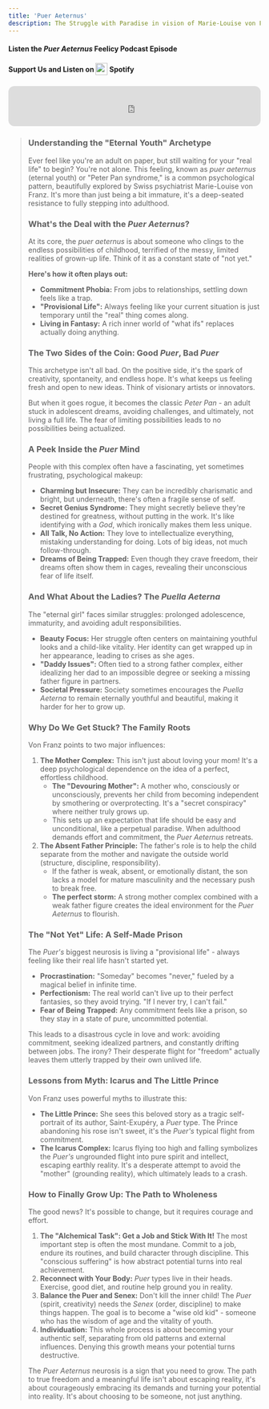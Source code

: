 ```yaml
---
title: 'Puer Aeternus'
description: The Struggle with Paradise in vision of Marie-Louise von Franz's.
---
```



#### Listen the _Puer Aeternus_ <Grad>Feelicy Podcast</Grad> Episode

<MediaPlayer audioSrc="/Podcast1.mp3" />

#### <Grad>Support Us</Grad> and Listen on <img src="/spotify.svg" style="display: inline-block; width: 1.5rem; height: 1.5rem; vertical-align: middle; padding-bottom: 0.25rem;"/> Spotify

<iframe
    data-testid="embed-iframe"
    style="border-radius:12px; height: 80px;"
    src="https://open.spotify.com/embed/episode/59aC1CcZWARBkL63UG6m78?utm_source=generator"
    width="100%"
    height="80"
    frameBorder="0"
    allowfullscreen=""
    allow="autoplay; clipboard-write; encrypted-media; fullscreen; picture-in-picture"
    loading="lazy"
></iframe>

<BlockQuote text="Are you living a real life, or are you stuck in Neverland?" />

### Understanding the "Eternal Youth" Archetype

Ever feel like you're an adult on paper, but still waiting for your "real life" to begin? You're not alone. This feeling, known as <Grad>_puer aeternus_</Grad> (eternal youth) or "Peter Pan syndrome," is a common psychological pattern, beautifully explored by Swiss psychiatrist Marie-Louise von Franz. It's more than just being a bit immature, it's a deep-seated resistance to fully stepping into adulthood.

### What's the Deal with the _Puer Aeternus_?

At its core, the <Grad>_puer aeternus_</Grad> is about someone who clings to the endless possibilities of childhood, terrified of the messy, limited realities of grown-up life. Think of it as a constant state of "not yet."

**Here's how it often plays out:**

- **Commitment Phobia:** From jobs to relationships, settling down feels like a trap.
- **"Provisional Life":** Always feeling like your current situation is just temporary until the "real" thing comes along.
- **Living in Fantasy:** A rich inner world of "what ifs" replaces actually doing anything.

### The Two Sides of the Coin: Good _Puer_, Bad _Puer_

This archetype isn't all bad. On the positive side, it's the spark of creativity, spontaneity, and endless hope. It's what keeps us feeling fresh and open to new ideas. Think of visionary artists or innovators.

But when it goes rogue, it becomes the classic <Grad>_Peter Pan_</Grad> - an adult stuck in adolescent dreams, avoiding challenges, and ultimately, not living a full life. The fear of limiting possibilities leads to no possibilities being actualized.

### A Peek Inside the _Puer_ Mind

People with this complex often have a fascinating, yet sometimes frustrating, psychological makeup:

- **Charming but Insecure:** They can be incredibly charismatic and bright, but underneath, there's often a fragile sense of self.
- **Secret Genius Syndrome:** They might secretly believe they're destined for greatness, without putting in the work. It's like identifying with a <Grad>_God_</Grad>, which ironically makes them less unique.
- **All Talk, No Action:** They love to intellectualize everything, mistaking understanding for doing. Lots of big ideas, not much follow-through.
- **Dreams of Being Trapped:** Even though they crave freedom, their dreams often show them in cages, revealing their unconscious fear of life itself.

### And What About the Ladies? The _Puella Aeterna_

The "eternal girl" faces similar struggles: prolonged adolescence, immaturity, and avoiding adult responsibilities.

- **Beauty Focus:** Her struggle often centers on maintaining youthful looks and a child-like vitality. Her identity can get wrapped up in her appearance, leading to crises as she ages.
- **"Daddy Issues":** Often tied to a strong father complex, either idealizing her dad to an impossible degree or seeking a missing father figure in partners.
- **Societal Pressure:** Society sometimes encourages the <Grad>_Puella Aeterna_</Grad> to remain eternally youthful and beautiful, making it harder for her to grow up.

### Why Do We Get Stuck? The Family Roots

Von Franz points to two major influences:

1.  **The Mother Complex:** This isn't just about loving your mom! It's a deep psychological dependence on the idea of a perfect, effortless childhood.
    - **The "Devouring Mother":** A mother who, consciously or unconsciously, prevents her child from becoming independent by smothering or overprotecting. It's a "secret conspiracy" where neither truly grows up.
    - This sets up an expectation that life should be easy and unconditional, like a perpetual paradise. When adulthood demands effort and commitment, the <Grad>_Puer Aeternus_</Grad> retreats.
2.  **The Absent Father Principle:** The father's role is to help the child separate from the mother and navigate the outside world (structure, discipline, responsibility).
    - If the father is weak, absent, or emotionally distant, the son lacks a model for mature masculinity and the necessary push to break free.
    - **The perfect storm:** A strong mother complex combined with a weak father figure creates the ideal environment for the <Grad>_Puer Aeternus_</Grad> to flourish.

### The "Not Yet" Life: A Self-Made Prison

The <Grad>_Puer's_</Grad> biggest neurosis is living a "provisional life" - always feeling like their real life hasn't started yet.

- **Procrastination:** "Someday" becomes "never," fueled by a magical belief in infinite time.
- **Perfectionism:** The real world can't live up to their perfect fantasies, so they avoid trying. "If I never try, I can't fail."
- **Fear of Being Trapped:** Any commitment feels like a prison, so they stay in a state of pure, uncommitted potential.

This leads to a disastrous cycle in love and work: avoiding commitment, seeking idealized partners, and constantly drifting between jobs. The irony? Their desperate flight for "freedom" actually leaves them utterly trapped by their own unlived life.

### Lessons from Myth: Icarus and The Little Prince

Von Franz uses powerful myths to illustrate this:

- **The Little Prince:** She sees this beloved story as a tragic self-portrait of its author, Saint-Exupéry, a <Grad>_Puer_</Grad> type. The Prince abandoning his rose isn't sweet, it's the <Grad>_Puer's_</Grad> typical flight from commitment.
- **The Icarus Complex:** Icarus flying too high and falling symbolizes the <Grad>_Puer's_</Grad> ungrounded flight into pure spirit and intellect, escaping earthly reality. It's a desperate attempt to avoid the "mother" (grounding reality), which ultimately leads to a crash.

### How to Finally Grow Up: The Path to Wholeness

The good news? It's possible to change, but it requires courage and effort.

1.  **The "Alchemical Task": Get a Job and Stick With It!** The most important step is often the most mundane. Commit to a job, endure its routines, and build character through discipline. This "conscious suffering" is how abstract potential turns into real achievement.
2.  **Reconnect with Your Body:** <Grad>_Puer_</Grad> types live in their heads. Exercise, good diet, and routine help ground you in reality.
3.  **Balance the Puer and Senex:** Don't kill the inner child! The <Grad>_Puer_</Grad> (spirit, creativity) needs the <Grad>_Senex_</Grad> (order, discipline) to make things happen. The goal is to become a "wise old kid" - someone who has the wisdom of age and the vitality of youth.
4.  **Individuation:** This whole process is about becoming your authentic self, separating from old patterns and external influences. Denying this growth means your potential turns destructive.

The <Grad>_Puer Aeternus_</Grad> neurosis is a sign that you need to grow. The path to true freedom and a meaningful life isn't about escaping reality, it's about courageously embracing its demands and turning your potential into reality. It's about choosing to be someone, not just anything.

<BlockQuote text="Are you ready to trade the fantasy of being anything for the reality of being someone?" />
